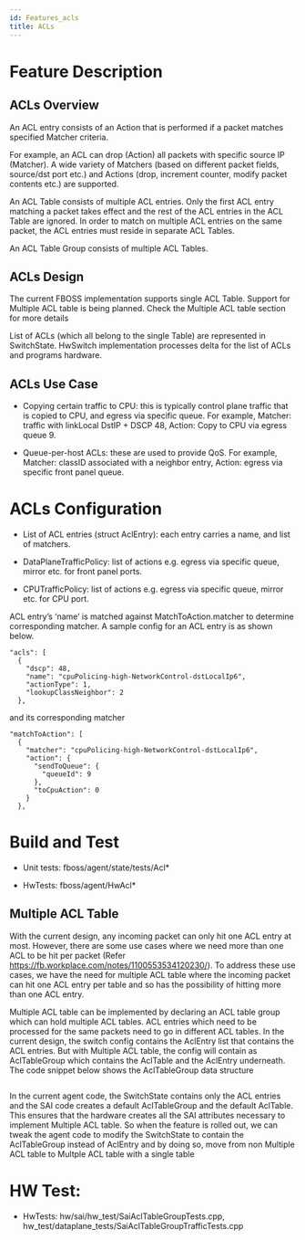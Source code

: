 ```yaml
---
id: Features_acls
title: ACLs
---
```


# Feature Description

## ACLs Overview

An ACL entry consists of an Action that is performed if a packet matches specified Matcher criteria.

For example, an ACL can drop (Action) all packets with specific source IP (Matcher). A wide variety of Matchers (based on different packet fields, source/dst port etc.) and Actions (drop, increment counter, modify packet contents etc.) are supported.

An ACL Table consists of multiple ACL entries. Only the first ACL entry matching a packet takes effect and the rest of the ACL entries in the ACL Table are ignored. In order to match on multiple ACL entries on the same packet, the ACL entries must reside in separate ACL Tables.

An ACL Table Group consists of multiple ACL Tables.

## ACLs Design

The current FBOSS implementation supports single ACL Table. Support for Multiple ACL table is being planned. Check the Multiple ACL table section for more details

List of ACLs (which all belong to the single Table) are represented in SwitchState. HwSwitch implementation processes delta for the list of ACLs and programs hardware.

## ACLs Use Case

* Copying certain traffic to CPU: this is typically control plane traffic that is copied to CPU, and egress via specific queue. For example, Matcher: traffic with linkLocal DstIP + DSCP 48, Action: Copy to CPU via egress queue 9.

* Queue-per-host ACLs: these are used to provide QoS. For example, Matcher: classID associated with a neighbor entry, Action: egress via specific front panel queue.


# ACLs Configuration

* List of ACL entries (struct AclEntry): each entry carries a name, and list of matchers.

* DataPlaneTrafficPolicy: list of actions e.g. egress via specific queue, mirror etc. for front panel ports.

* CPUTrafficPolicy: list of actions e.g. egress via specific queue, mirror etc. for CPU port.


ACL entry’s ‘name’ is matched against MatchToAction.matcher to determine corresponding matcher. A sample config for an ACL entry is as shown below.

```
"acls": [
  {
    "dscp": 48,
    "name": "cpuPolicing-high-NetworkControl-dstLocalIp6",
    "actionType": 1,
    "lookupClassNeighbor": 2
  },
```
and its corresponding matcher

```
"matchToAction": [
  {
    "matcher": "cpuPolicing-high-NetworkControl-dstLocalIp6",
    "action": {
      "sendToQueue": {
        "queueId": 9
      },
      "toCpuAction": 0
    }
  },
```
# Build and Test

* Unit tests: fboss/agent/state/tests/Acl*

* HwTests: fboss/agent/HwAcl*


## Multiple ACL Table

With the current design, any incoming packet can only hit one ACL entry at most. However, there are some use cases where we need more than one ACL to be hit per packet (Refer https://fb.workplace.com/notes/1100553534120230/). To address these use cases, we have the need for multiple ACL table where the incoming packet can hit one ACL entry per table and so has the possibility of hitting more than one ACL entry.

Multiple ACL table can be implemented by declaring an ACL table group which can hold multiple ACL tables. ACL entries which need to be processed for the same packets need to go in different ACL tables. In the current design, the switch config contains the AclEntry list that contains the ACL entries. But with Multiple ACL table, the config will contain as AclTableGroup which contains the AclTable and the AclEntry underneath. The code snippet below shows the AclTableGroup data structure

```cpp file=fboss/agent/switch_config.thrift start=startdocs_AclTableGroup_struct end=enddocs_AclTableGroup_struct
```

In the current agent code, the SwitchState contains only the ACL entries and the SAI code creates a default AclTableGroup and the default AclTable. This ensures that the hardware creates all the SAI attributes necessary to implement Multiple ACL table. So when the feature is rolled out, we can tweak the agent code to modify the SwitchState to contain the AclTableGroup instead of AclEntry and by doing so, move from non Multiple ACL table to Multple ACL table with a single table

# HW Test:

* HwTests: hw/sai/hw_test/SaiAclTableGroupTests.cpp, hw_test/dataplane_tests/SaiAclTableGroupTrafficTests.cpp
